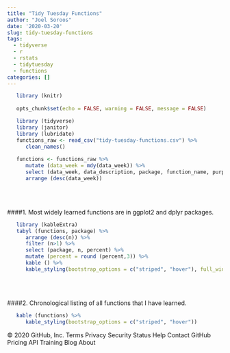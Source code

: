 ```yaml
---
title: "Tidy Tuesday Functions"
author: "Joel Soroos"
date: '2020-03-20'
slug: tidy-tuesday-functions
tags:
  - tidyverse
  - r
  - rstats
  - tidytuesday
  - functions
categories: []
---
```



```r
   library (knitr)
   
   opts_chunk$set(echo = FALSE, warning = FALSE, message = FALSE)
```


```r
   library (tidyverse)
   library (janitor)
   library (lubridate)
   functions_raw <- read_csv("tidy-tuesday-functions.csv") %>%
      clean_names()
   
   functions <- functions_raw %>%
      mutate (data_week = mdy(data_week)) %>%
      select (data_week, data_description, package, function_name, purpose) %>%
      arrange (desc(data_week)) 
```

\   
\  

####1.  Most widely learned functions are in ggplot2 and dplyr packages.
```r
   
   library (kableExtra)
   tabyl (functions, package) %>%
      arrange (desc(n)) %>%
      filter (n>1) %>%
      select (package, n, percent) %>%
      mutate (percent = round (percent,3)) %>%
      kable () %>%
      kable_styling(bootstrap_options = c("striped", "hover"), full_width = T)
```

\   
\   

####2.  Chronological listing of all functions that I have learned. 
```r
   
   kable (functions) %>%
      kable_styling(bootstrap_options = c("striped", "hover"))
```




© 2020 GitHub, Inc.
Terms
Privacy
Security
Status
Help
Contact GitHub
Pricing
API
Training
Blog
About

